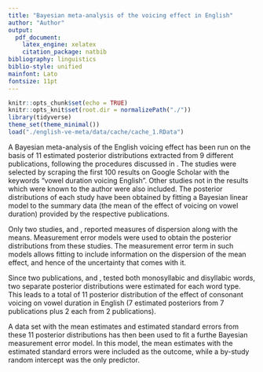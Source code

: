 ```yaml
---
title: "Bayesian meta-analysis of the voicing effect in English"
author: "Author"
output:
  pdf_document:
    latex_engine: xelatex
    citation_package: natbib
bibliography: linguistics
biblio-style: unified
mainfont: Lato
fontsize: 11pt
---
```


```r
knitr::opts_chunk$set(echo = TRUE)
knitr::opts_knit$set(root.dir = normalizePath("./"))
library(tidyverse)
theme_set(theme_minimal())
load("./english-ve-meta/data/cache/cache_1.RData")
```

A Bayesian meta-analysis of the English voicing effect has been run on the basis of 11 estimated posterior distributions extracted from 9 different publications, following the procedures discussed in \citet{nicenboim2018a}.
The studies were selected by scraping the first 100 results on Google Scholar with the keywords "vowel duration voicing English".
Other studies not in the results which were known to the author were also included.
The posterior distributions of each study have been obtained by fitting a Bayesian linear model to the summary data (the mean of the effect of voicing on vowel duration) provided by the respective publications.

Only two studies, \citet{davis1989} and \citet{ko2018}, reported measures of dispersion along with the means.
Measurement error models were used to obtain the posterior distributions from these studies.
The measurement error term in such models allows fitting to include information on the dispersion of the mean effect, and hence of the uncertainty that comes with it.

Since two publications, \citet{sharf1962} and \citet{klatt1973}, tested both monosyllabic and disyllabic words, two separate posterior distributions were estimated for each word type.
This leads to a total of 11 posterior distribution of the effect of consonant voicing on vowel duration in English (7 estimated posteriors from 7 publications plus 2 each from 2 publications).

A data set with the mean estimates and estimated standard errors from these 11 posterior distributions has then been used to fit a furthe Bayesian measurement error model.
In this model, the mean estimates with the estimated standard errors were included as the outcome, while a by-study random intercept was the only predictor.
